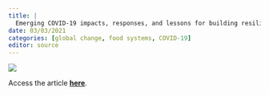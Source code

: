 ```yaml
---
title: |
  Emerging COVID-19 impacts, responses, and lessons for building resilience in the seafood system
date: 03/03/2021
categories: [global change, food systems, COVID-19]
editor: source
---
```


![](love-et-al-2021.jpg)

Access the article [**here**](https://doi.org/10.1016/j.gfs.2021.100494).
